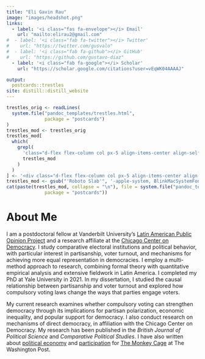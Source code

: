 ```yaml
---
title: "Eli Gavin Rau"
image: "images/headshot.png"
links:
  - label: '<i class="fas fa-envelope"></i> Email'
    url: "mailto:elirau2@gmail.com"
#  - label: '<i class="fab fa-twitter"></i> Twitter'
#    url: "https://twitter.com/gusvalo"
#  - label: '<i class="fab fa-github"></i> GitHub'
#    url: "https://github.com/gustavo-diaz"
  - label: '<i class="fab fa-google"></i> Scholar'
    url: "https://scholar.google.com/citations?user=vEqWK04AAAAJ"

output:
  postcards::trestles
site: distill::distill_website
---
```





```r
trestles_orig <- readLines(
  system.file("pandoc_templates/trestles.html",
              package = "postcards")
)
trestles_mod <- trestles_orig
trestles_mod[
  which(
    grepl(
      'class="d-flex flex-column col px-5 align-items-center align-self-center mh-100" style="overflow-y: scroll;"',
      trestles_mod
    )
  )
] <- '<div class="d-flex flex-column col px-5 align-items-center align-self-center mh-100" style="overflow-y: none;">'
trestles_mod <- gsub("'Roboto Slab'", '-apple-system, BlinkMacSystemFont, "Segoe UI", Roboto, Oxygen, Ubuntu, Cantarell, "Fira Sans", "Droid Sans", "Helvetica Neue", Arial, sans-serif', trestles_mod)
cat(paste(trestles_mod, collapse = "\n"), file = system.file("pandoc_templates/trestles.html",
              package = "postcards"))
```

# About Me

I am a postdoctoral fellow at Vanderbilt University's [Latin American Public Opinion Project](https://www.vanderbilt.edu/lapop/) and a research affiliate at the [Chicago Center on Democracy](https://democracy.uchicago.edu/).
I study comparative electoral institutions and political behavior, with particular interest in partisanship, voter turnout, and mechanisms for achieving more equal representation in democracies. I employ a multi-method approach to research, combining formal theory with quantitative empirical analysis and extensive fieldwork in Latin America. I completed my PhD at Yale University in 2021. In my dissertation, I studied the causal relationship between partisanship and voter turnout and explored how compulsory voting laws change the ways that parties engage voters. 

My current research examines whether compulsory voting can strengthen democracy through its implications for partisan polarization, economic inequality, and popular support for democracy. I also conduct research on mechanisms of direct democracy, in affiliation with the Chicago Center on Democracy. My research has been published in the *British Journal of Political Science* and *Comparative Political Studies*. I have also written about [political economy](https://www.washingtonpost.com/news/monkey-cage/wp/2016/11/02/trump-supporters-vastly-overestimate-unemployment-and-they-blame-politicians-for-it/) and [participation](https://www.washingtonpost.com/news/monkey-cage/wp/2017/02/06/people-who-protest-almost-certainly-vote/) for [The Monkey Cage](https://www.washingtonpost.com/monkey-cage/) at The Washington Post.

